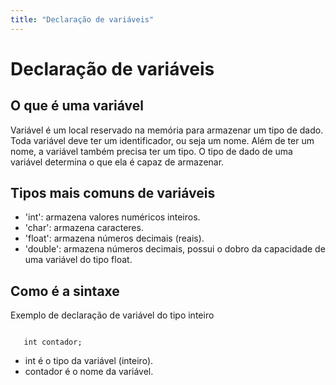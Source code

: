 ```yaml
---
title: "Declaração de variáveis"
---
```


# Declaração de variáveis

## O que é uma variável

Variável é um local reservado na memória para armazenar um tipo de dado. Toda variável deve ter um identificador, ou seja um nome. Além de ter um nome, a variável também precisa ter um tipo. O tipo de dado de uma variável determina o que ela é capaz de armazenar.

## Tipos mais comuns de variáveis

- 'int': armazena valores numéricos inteiros.
- 'char': armazena caracteres.
- 'float': armazena números decimais (reais).
- 'double': armazena números decimais, possui o dobro da capacidade de uma variável do tipo float.

## Como é a sintaxe

Exemplo de declaração de variável do tipo inteiro

```

   int contador;

```

- int é o tipo da variável (inteiro).
- contador é o nome da variável.
